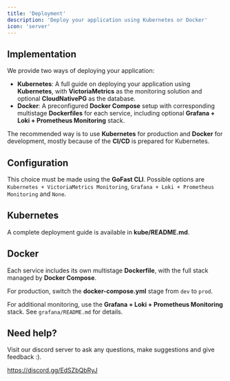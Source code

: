 ```yaml
---
title: 'Deployment'
description: 'Deploy your application using Kubernetes or Docker'
icon: 'server'
---
```


## Implementation

We provide two ways of deploying your application:
- **Kubernetes**: A full guide on deploying your application using **Kubernetes**, with **VictoriaMetrics** as the monitoring solution and optional **CloudNativePG** as the database.
- **Docker**: A preconfigured **Docker Compose** setup with corresponding multistage **Dockerfiles** for each service, including optional **Grafana + Loki + Prometheus Monitoring** stack.

The recommended way is to use **Kubernetes** for production and **Docker** for development, mostly because of the **CI/CD** is prepared for Kubernetes.

## Configuration

This choice must be made using the **GoFast CLI**. Possible options are `Kubernetes + VictoriaMetrics Monitoring`, `Grafana + Loki + Prometheus Monitoring` and `None`.

## Kubernetes

A complete deployment guide is available in **kube/README.md**.

## Docker

Each service includes its own multistage **Dockerfile**, with the full stack managed by **Docker Compose**.

For production, switch the **docker-compose.yml** stage from `dev` to `prod`.

For additional monitoring, use the **Grafana + Loki + Prometheus Monitoring** stack. See `grafana/README.md` for details.

## Need help?

Visit our discord server to ask any questions, make suggestions and give feedback :).

https://discord.gg/EdSZbQbRyJ
